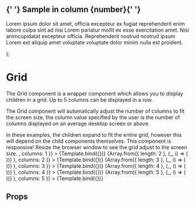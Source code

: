 
  <div
    style={{
      width: '100%',
      height: '100%',
      backgroundColor: '#c2c2c2',
      border: '1px solid #000',
      padding: '10px'
    }}
  >
    <h2 style={{ fontSize: '2rem', fontWeight: 'bold', marginBottom: '10px' }}>
      {' '}
      Sample in column {number}{' '}
    </h2>
    <p>
      Lorem ipsum dolor sit amet, officia excepteur ex fugiat reprehenderit enim
      labore culpa sint ad nisi Lorem pariatur mollit ex esse exercitation amet.
      Nisi animcupidatat excepteur officia. Reprehenderit nostrud nostrud ipsum
      Lorem est aliquip amet voluptate voluptate dolor minim nulla est proident.
    </p>
  </div>
);

<Meta
  title="Atom/Grid"
  component={Grid}
/>


# Grid

The Grid component is a wrapper component which allows you to display children in a grid. Up to 5 columns can be displayed in a row.

The Grid component will automatically adjust the number of columns to fit the screen size, the column value specified by the user
is the number of columns displayed on an average desktop screen or above.

<Tip type="warning">
  In these examples, the children expand to fit the entire grid, however this
  will depend on the child components themselves.
</Tip>

<Tip type="tip">
  This component is responsive! Resize the browser window to see the grid adjust
  to the screen size.
</Tip>

<Canvas withSource="open">
  <Story
    name="Default"
    args={{
      children: <SampleChild number={1} />,
      columns: 1
    }}
  >
    {Template.bind({})}
  </Story>
</Canvas>

<Canvas withSource="open">
  <Story
    name="Two Columns"
    args={{
      children: (
        <>
          {Array.from({ length: 2 }, (_, i) => (
            <SampleChild key={i} number={i + 1} />
          ))}
        </>
      ),
      columns: 2
    }}
  >
    {Template.bind({})}
  </Story>
</Canvas>

<Canvas withSource="open">
  <Story
    name="Three Columns"
    args={{
      children: (
        <>
          {Array.from({ length: 3 }, (_, i) => (
            <SampleChild key={i} number={i + 1} />
          ))}
        </>
      ),
      columns: 3
    }}
  >
    {Template.bind({})}
  </Story>
</Canvas>

<Canvas withSource="open">
  <Story
    name="Four Columns"
    args={{
      children: (
        <>
          {Array.from({ length: 4 }, (_, i) => (
            <SampleChild key={i} number={i + 1} />
          ))}
        </>
      ),
      columns: 4
    }}
  >
    {Template.bind({})}
  </Story>
</Canvas>

<Canvas withSource="open">
  <Story
    name="Five Columns"
    args={{
      children: (
        <>
          {Array.from({ length: 5 }, (_, i) => (
            <SampleChild key={i} number={i + 1} />
          ))}
        </>
      ),
      columns: 5
    }}
  >
    {Template.bind({})}
  </Story>
</Canvas>

## Props

<ArgsTable of={Grid} />
